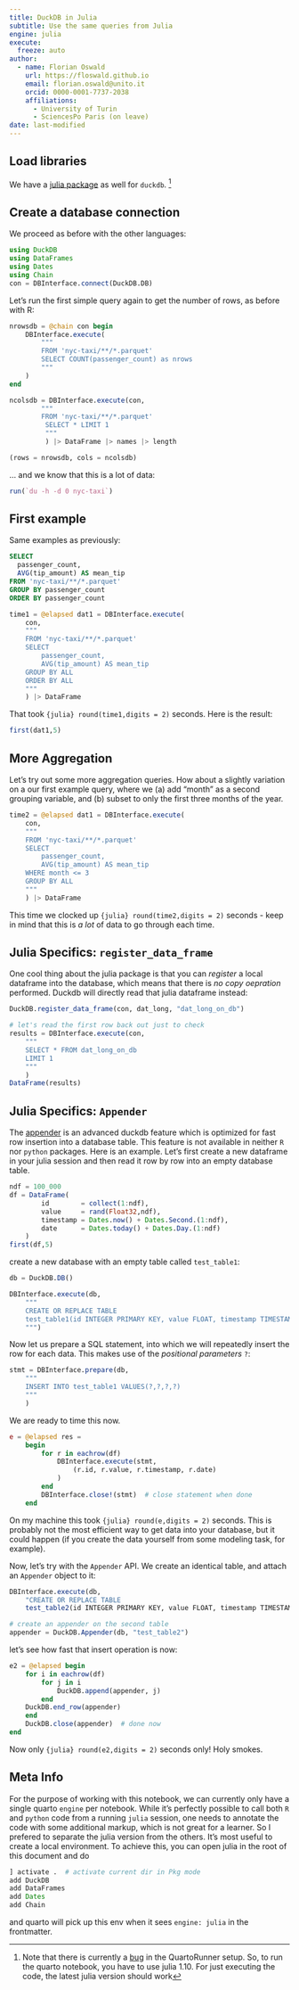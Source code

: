 ```yaml
---
title: DuckDB in Julia
subtitle: Use the same queries from Julia
engine: julia
execute:
  freeze: auto
author: 
  - name: Florian Oswald
    url: https://floswald.github.io
    email: florian.oswald@unito.it
    orcid: 0000-0001-7737-2038
    affiliations:
      - University of Turin
      - SciencesPo Paris (on leave)
date: last-modified
---
```



## Load libraries

We have a [julia package](https://duckdb.org/docs/api/julia.html) as well for `duckdb`. ^[Note that there is currently a [bug](https://github.com/PumasAI/QuartoNotebookRunner.jl/issues/190) in the QuartoRunner setup. So, to run the quarto notebook, you have to use julia 1.10. For just executing the code, the latest julia version should work] 


## Create a database connection

We proceed as before with the other languages:

```julia
using DuckDB
using DataFrames
using Dates
using Chain
con = DBInterface.connect(DuckDB.DB)
```

Let's run the first simple query again to get the number of rows, as before with R:

```julia
nrowsdb = @chain con begin
	DBInterface.execute(
		"""
		FROM 'nyc-taxi/**/*.parquet'
        SELECT COUNT(passenger_count) as nrows
		"""
	)
end

ncolsdb = DBInterface.execute(con,
		"""
		FROM 'nyc-taxi/**/*.parquet'
         SELECT * LIMIT 1
		 """
		 ) |> DataFrame |> names |> length

(rows = nrowsdb, cols = ncolsdb)
```
	
... and we know that this is a lot of data:


```julia
run(`du -h -d 0 nyc-taxi`)
```


## First example

Same examples as previously:

```sql
SELECT
  passenger_count,
  AVG(tip_amount) AS mean_tip
FROM 'nyc-taxi/**/*.parquet'
GROUP BY passenger_count
ORDER BY passenger_count
```

```julia
time1 = @elapsed dat1 = DBInterface.execute(
	con,
	"""
	FROM 'nyc-taxi/**/*.parquet'
	SELECT
		passenger_count,
		AVG(tip_amount) AS mean_tip
	GROUP BY ALL
	ORDER BY ALL
	"""
	) |> DataFrame
```

That took `{julia} round(time1,digits = 2)` seconds. Here is the result:


```julia
first(dat1,5)
```



## More Aggregation

Let's try out some more aggregation queries. How about a slightly variation on a our first example query, where we (a) add "month" as a second grouping variable, and (b) subset to only the first
three months of the year. 


```julia
time2 = @elapsed dat1 = DBInterface.execute(
	con,
	"""
	FROM 'nyc-taxi/**/*.parquet'
	SELECT
		passenger_count,
		AVG(tip_amount) AS mean_tip
    WHERE month <= 3
	GROUP BY ALL
	"""
	) |> DataFrame
```

This time we clocked up `{julia} round(time2,digits = 2)` seconds - keep in mind that this is *a lot* of data to go through each time.

## Julia Specifics: `register_data_frame`

One cool thing about the julia package is that you can *register* a local dataframe into the database, which means that there is _no copy oepration_ performed. Duckdb will directly read that julia dataframe instead:

```julia
DuckDB.register_data_frame(con, dat_long, "dat_long_on_db")

# let's read the first row back out just to check
results = DBInterface.execute(con, 
	"""
	SELECT * FROM dat_long_on_db
	LIMIT 1
	"""
	)
DataFrame(results)
```


## Julia Specifics: `Appender`

The [appender](https://duckdb.org/docs/data/appender.html)
is an advanced duckdb feature which is optimized for fast row insertion into a database table. This feature is not available in neither `R` nor `python` packages. Here is an example. Let's first create a new dataframe in your julia session and then read it row by row into an empty database table.
 
```julia
ndf = 100_000
df = DataFrame(
        id        = collect(1:ndf),
        value     = rand(Float32,ndf),
        timestamp = Dates.now() + Dates.Second.(1:ndf),
        date      = Dates.today() + Dates.Day.(1:ndf)
    )
first(df,5)
```
 
create a new database with an empty table called `test_table1`:


```julia
db = DuckDB.DB()

DBInterface.execute(db,
    """
    CREATE OR REPLACE TABLE 
	test_table1(id INTEGER PRIMARY KEY, value FLOAT, timestamp TIMESTAMP, date DATE)
    """)
```

Now let us prepare a SQL statement, into which we will repeatedly insert the row for each data. This makes use of the _positional parameters_ `?`:

```julia
stmt = DBInterface.prepare(db, 
    """
    INSERT INTO test_table1 VALUES(?,?,?,?)
    """
	)
```


We are ready to time this now.

```julia
e = @elapsed res = 
	begin
		for r in eachrow(df)
			DBInterface.execute(stmt, 
				(r.id, r.value, r.timestamp, r.date)
			)
		end
		DBInterface.close!(stmt)  # close statement when done
	end
```

On my machine this took `{julia} round(e,digits = 2)` seconds. This is probably not the most efficient way to get data into your database, but it could happen (if you create the data yourself from some modeling task, for example). 

Now, let's try with the `Appender` API. We create an identical table, and attach an `Appender` object to it:


```julia
DBInterface.execute(db,
    "CREATE OR REPLACE TABLE 
	test_table2(id INTEGER PRIMARY KEY, value FLOAT, timestamp TIMESTAMP, date DATE)")

# create an appender on the second table
appender = DuckDB.Appender(db, "test_table2")
```

let's see how fast that insert operation is now:

```julia
e2 = @elapsed begin
    for i in eachrow(df)
        for j in i
            DuckDB.append(appender, j)
        end
    DuckDB.end_row(appender)
    end
    DuckDB.close(appender)  # done now
end
```

Now only `{julia} round(e2,digits = 2)` seconds only! Holy smokes.

::: {.callout-tip}

# Meta Info

For the purpose of working with this notebook, we can currently only have a single quarto `engine` per notebook. While it's perfectly possible to call both `R` and `python` code from a running `julia` session, one needs to annotate the code with some additional markup, which is not great for a learner. So I prefered to separate the julia version from the others.
It's most useful to create a local environment. To achieve this, you can open julia in the root of this document and do

```julia
] activate .  # activate current dir in Pkg mode
add DuckDB
add DataFrames
add Dates
add Chain
```

and quarto will pick up this env when it sees `engine: julia` in the frontmatter. 

:::